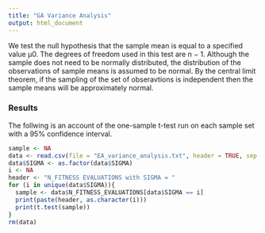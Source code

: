 ```yaml
---
title: "GA Variance Analysis"
output: html_document
---
```


We test the null hypothesis that the sample mean is equal to a specified value μ0. The degrees of freedom used in this test are n − 1. Although the sample does not need to be normally distributed, the distribution of the observations of sample means is assumed to be normal. By the central limit theorem, if the sampling of the set of obseravtions is independent then the sample means will be approximately normal.

### Results

The follwing is an account of the one-sample t-test run on each sample set with a 95% confidence interval. 

```r
sample <- NA
data <- read.csv(file = "EA_variance_analysis.txt", header = TRUE, sep = " ", skip = 14)
data$SIGMA <- as.factor(data$SIGMA)
i <- NA
header <- "N_FITNESS EVALUATIONS with SIGMA = "
for (i in unique(data$SIGMA)){
  sample <- data$N_FITNESS_EVALUATIONS[data$SIGMA == i]
  print(paste(header, as.character(i)))
  print(t.test(sample))
}
rm(data)
```
